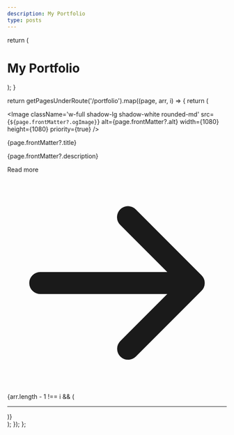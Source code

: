 ```yaml
---
description: My Portfolio
type: posts
---
```



  return (
    <div className='max-w-screen-lg mx-auto pt-4 pb-4 mb-4 border-b border-gray-400 border-opacity-20'>
      <h1>
        <span className='font-bold leading-tight lg:text-5xl'>
          My Portfolio
        </span>
      </h1>
      <p className='text-center text-gray-500 dark:text-gray-400 font-space-grotesk'></p>
    </div>
  );
}

  return getPagesUnderRoute('/portfolio').map((page, arr, i) => {
    return (
      <section key={page.route} className='bg-white dark:bg-transparent '>
        <div className='gap-8 items-center py-8 px-4 mx-auto max-w-screen-xl xl:gap-16 md:grid md:grid-cols-2 sm:py-16 lg:px-6'>
          <Image
            className='w-full shadow-lg shadow-white rounded-md'
            src={`${page.frontMatter?.ogImage}`}
            alt={page.frontMatter?.alt}
            width={1080}
            height={1080}
            priority={true}
          />
          <div className='mt-4 md:mt-0'>
            <p className='mb-4 text-4xl tracking-tight font-extrabold text-gray-900 dark:text-white'>
              {page.frontMatter?.title}
            </p>
            <p className='mb-6 font-light text-gray-500 md:text-base dark:text-gray-400'>
              {page.frontMatter?.description}
            </p>
            <Link
              className='inline-flex items-center text-white bg-primary-700 hover:bg-primary-800 focus:ring-4 focus:ring-primary-300 font-medium rounded-lg text-base px-5 py-2.5 text-center dark:focus:ring-primary-900'
              href={page.route}
            >
              Read more
              <svg
                className='ml-2 -mr-1 w-5 h-5'
                fill='currentColor'
                viewBox='0 0 20 20'
                xmlns='http://www.w3.org/2000/svg'
                alt='Arrow'
              >
                <path
                  fillRule='evenodd'
                  d='M10.293 3.293a1 1 0 011.414 0l6 6a1 1 0 010 1.414l-6 6a1 1 0 01-1.414-1.414L14.586 11H3a1 1 0 110-2h11.586l-4.293-4.293a1 1 0 010-1.414z'
                  clipRule='evenodd'
                />
              </svg>
            </Link>
          </div>
        </div>
        {arr.length - 1 !== i && (
          <hr className='h-px my-8 bg-gray-200 border-0 dark:bg-gray-700' />
        )}
      </section>
    );
  });
};

<PortfolioHeader />
<Portfolio />
